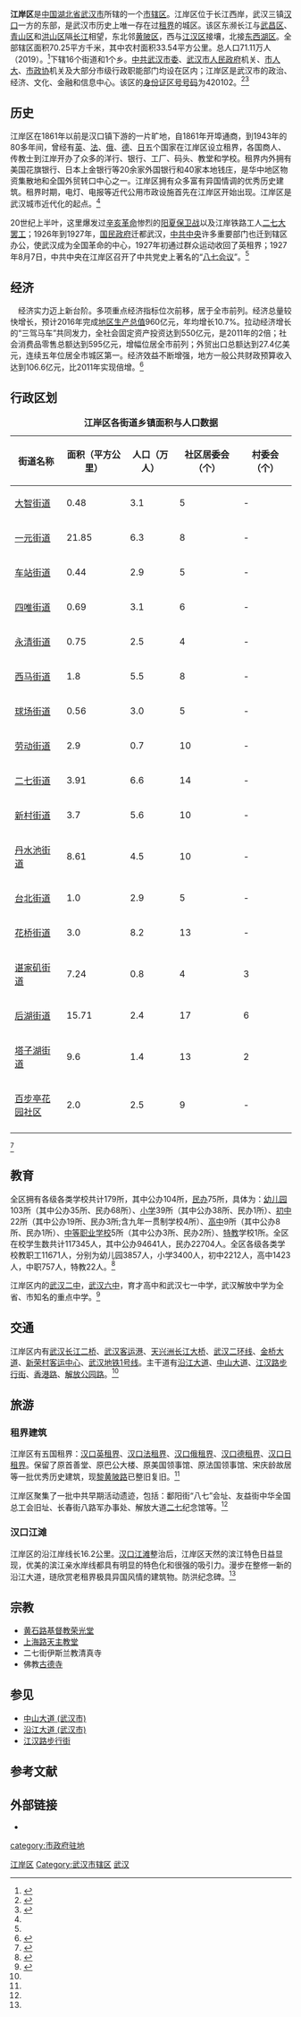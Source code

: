 {{Infobox China County
| county =江岸区
| Photo =江岸区解放公园一角.jpg
| Photoname=江岸区[[解放公园|解放公园]]一角
| state =湖北省武汉市
| map =
| map size =
| mapofstate=
| Pinyin =Jiāng'ànQū
| Belong =湖北省武汉市
| Types=[[市辖区|市辖区]]
| admincode = 420102
| founded =
| seat =武汉市江岸区[[六合路|六合路]]1号
| officerTitle=[[区长|区长]]<br />[[区委书记|区委书记]]
| officer=张忠军<br />[[王炜_(1964年)|王炜]]
| town=1
| subdistrict=16
| post code=
| phone code =27
| coordinate =
| area =70.25平方千米
| area land =
| area water =
| census yr =2019
| pop =71.11万
| density =
| web =www.jiangan.gov.cn
| web_title=武汉市江岸区人民政府
}}
'''江岸区'''是[[中国|中国]][[湖北省|湖北省]][[武汉市|武汉市]]所辖的一个[[市辖区|市辖区]]。江岸区位于长江西岸，武汉三镇[[汉口|汉口]]一方的东部，是武汉市历史上唯一存在过[[租界|租界]]的城区。该区东濒长江与[[武昌区|武昌区]]、[[青山区_(武汉市)|青山区]]和[[洪山区|洪山区]]隔[[长江|长江]]相望，东北邻[[黄陂区|黄陂区]]，西与[[江汉区|江汉区]]接壤，北接[[东西湖区|东西湖区]]。全部辖区面积70.25平方千米，其中农村面积33.54平方公里。总人口71.11万人（2019）。<ref>{{cite web|title=基本概况|url=http://www.jiangan.gov.cn/bmzl/qzfb/jbgk/|accessdate=2019-06-12|publisher=武汉市江岸区人民政府|archiveurl=https://web.archive.org/web/20190530105934/http://www.jiangan.gov.cn/bmzl/qzfb/jbgk/|archivedate=2019-05-30|dead-url=yes}}</ref>下辖16个街道和1个乡。[[中国共产党武汉市委员会|中共武汉市委]]、[[武汉市人民政府|武汉市人民政府]]机关、[[武汉市人民代表大会|市人大]]、[[中国人民政治协商会议武汉市委员会|市政协]]机关及大部分市级行政职能部门均设在区内；江岸区是武汉市的政治、经济、文化、金融和信息中心。该区的[[中华人民共和国居民身份证|身份证区号号码]]为420102。<ref name="湖北武汉江岸区">{{cite web|title=湖北武汉江岸区|url=http://www.cha086.com/id/420102|accessdate=2012-02-28|archiveurl=https://web.archive.org/web/20150603110504/http://www.cha086.com/id/420102|archivedate=2015-06-03|dead-url=yes}}</ref><ref name="基本概况">{{cite web|title=基本概况|url=http://www.jiangan.gov.cn/cms/publish/jarmzf/category/49/1200807261534010013.html|accessdate=2012-02-28|archive-date=2016-03-05|archive-url=https://web.archive.org/web/20160305115646/http://www.jiangan.gov.cn/cms/publish/jarmzf/category/49/1200807261534010013.html|dead-url=yes}}</ref>

==历史==
江岸区在1861年以前是汉口镇下游的一片旷地，自1861年开埠通商，到1943年的80多年间，曾经有[[汉口英租界|英]]、[[汉口法租界|法]]、[[汉口俄租界|俄]]、[[汉口德租界|德]]、[[汉口日租界|日]]五个国家在江岸区设立租界，各国商人、传教士到江岸开办了众多的洋行、银行、工厂、码头、教堂和学校。租界内外拥有美国花旗银行、日本上金银行等20余家外国银行和40家本地钱庄，是华中地区物资集散地和全国外贸转口中心之一。江岸区拥有众多富有异国情调的优秀历史建筑。租界时期，电灯、电报等近代公用市政设施首先在江岸区开始出现。江岸区是武汉城市近代化的起点。<ref name="基本概况" />

20世纪上半叶，这里爆发过[[辛亥革命|辛亥革命]]惨烈的[[武昌起义|阳夏保卫战]]以及江岸铁路工人[[二七大罢工|二七大罢工]]；1926年到1927年，[[国民政府|国民政府]]迁都武汉，[[中国共产党中央委员会|中共中央]]许多重要部门也迁到辖区办公，使武汉成为全国革命的中心，1927年初通过群众运动收回了英租界；1927年8月7日，中共中央在江岸区召开了中共党史上著名的“[[八七会议|八七会议]]”。<ref name="基本概况" />

==经济==
　经济实力迈上新台阶。多项重点经济指标位次前移，居于全市前列。经济总量较快增长，预计2016年完成[[地区生产总值|地区生产总值]]960亿元，年均增长10.7%。拉动经济增长的“三驾马车”共同发力，全社会固定资产投资达到550亿元，是2011年的2倍；社会消费品零售总额达到595亿元，增幅位居全市前列；外贸出口总额达到27.4亿美元，连续五年位居全市城区第一。经济效益不断增强，地方一般公共财政预算收入达到106.6亿元，比2011年实现倍增。<ref>{{cite web|title=经济概况|url=http://www.jiangan.gov.cn/jaxxw/jagk/jjgk/|accessdate=2019-06-14|publisher=武汉市江岸区人民政府|archiveurl=https://web.archive.org/web/20190530105633/http://www.jiangan.gov.cn/jaxxw/jagk/jjgk/|archivedate=2019-05-30|dead-url=yes}}</ref>

==行政区划==
{| border="1" class="wikitable sortable"
|+'''江岸区各街道乡镇面积与人口数据'''
|-
! 街道名称 || 面积（平方公里）|| 人口（万人）|| 社区居委会（个）||村委会（个）
|-
| [[大智街道|大智街道]] || 0.48 || 3.1 || 5 || -
|-
| [[一元街道|一元街道]] || 21.85 || 6.3 || 8 || -
|-
| [[车站街道_(武汉市)|车站街道]]|| 0.44 || 2.9 || 5 || -
|-
| [[四唯街道|四唯街道]] || 0.69 || 3.1 || 6 || -
|-
| [[永清街道|永清街道]] || 0.75 || 2.5 || 4 || -
|-
| [[西马街道_(武汉市)|西马街道]]|| 1.8 || 5.5 || 8 || -
|-
| [[球场街道|球场街道]] || 0.56 || 3.0 || 5 || -
|-
| [[劳动街道|劳动街道]] || 2.9 || 0.7 || 10 || -
|-
| [[二七街道|二七街道]] || 3.91 || 6.6 || 14 || -
|-
| [[新村街道_(武汉市)|新村街道]]|| 3.7 || 5.6 || 10 || -
|-
| [[丹水池街道|丹水池街道]] || 8.61 || 4.5 || 10 || -
|-
| [[台北街道|台北街道]] || 1.0 || 2.9 || 5 || -
|-
| [[花桥街道_(武汉市)|花桥街道]]|| 3.0 || 8.2 || 13 || -
|-
| [[谌家矶街道|谌家矶街道]] || 7.24 || 0.8 || 4 || 3
|-
| [[后湖街道|后湖街道]] || 15.71 || 2.4 || 17 || 6
|-
| [[塔子湖街道|塔子湖街道]] || 9.6 || 1.4 || 13 || 2
|-
| [[百步亭花园社区|百步亭花园社区]] || 2.0 || 2.5 || 9 || -
|-
|}<ref>{{cite web|title=江岸区|url=http://www.xzqh.org/html/list/2951.html|accessdate=2019-06-13|date=2014-07-10|publisher=行政区划网|archive-date=2020-08-25|archive-url=https://web.archive.org/web/20200825004320/http://www.xzqh.org/html/list/2951.html|dead-url=no}}</ref>

== 教育 ==
全区拥有各级各类学校共计179所，其中公办104所，[[民办|民办]]75所，具体为：[[幼儿园|幼儿园]]103所（其中公办35所、民办68所）、[[小学|小学]]39所（其中公办38所、民办1所）、[[初中|初中]]22所（其中公办19所、民办3所;含九年一贯制学校4所）、[[高中|高中]]9所（其中公办8所、民办1所）、[[中等职业学校|中等职业学校]]5所（其中公办3所、民办2所）、[[特殊教育|特教]]学校1所。全区在校学生数共计117345人，其中公办94641人，民办22704人。全区各级各类学校教职工11671人，分别为幼儿园3857人，小学3400人，初中2212人，高中1423人，中职757人，特教22人。<ref>{{cite web|title=教育概况|url=http://www.jiangan.gov.cn/bmzl/qjyj/jygk/|accessdate=2019-06-14|publisher=武汉市江岸区人民政府|archiveurl=https://web.archive.org/web/20190530105735/http://www.jiangan.gov.cn/bmzl/qjyj/jygk/|archivedate=2019-05-30|dead-url=yes}}</ref>  

江岸区内的[[武汉市第二中学|武汉二中]]，[[武汉市第六中学|武汉六中]]，育才高中和武汉七一中学，武汉解放中学为全省、市知名的重点中学。<ref name="教育概况">{{cite web|title=教育概况|url=http://www.jiangan.gov.cn/cms/publish/jarmzf/category/54/1200807261532450007.html|accessdate=2012-02-28|archive-date=2016-03-05|archive-url=https://web.archive.org/web/20160305150559/http://www.jiangan.gov.cn/cms/publish/jarmzf/category/54/1200807261532450007.html|dead-url=yes}}</ref>

==交通==
江岸区内有[[武汉长江二桥|武汉长江二桥]]、[[武汉客运港|武汉客运港]]、[[天兴洲长江大桥|天兴洲长江大桥]]、[[武汉二环线|武汉二环线]]、[[金桥大道|金桥大道]]、[[新荣村客运中心|新荣村客运中心]]、[[武汉地铁1号线|武汉地铁1号线]]。主干道有[[沿江大道_(武汉市)|沿江大道]]、[[中山大道_(武汉市)|中山大道]]、[[江汉路步行街|江汉路步行街]]、[[香港路_(武汉市)|香港路]]、[[解放公园路|解放公园路]]。<ref name="基本概况" />

==旅游==
===租界建筑===
江岸区有五国租界：[[汉口英租界|汉口英租界]]、[[汉口法租界|汉口法租界]]、[[汉口俄租界|汉口俄租界]]、[[汉口德租界|汉口德租界]]、[[汉口日租界|汉口日租界]]。保留了原首善堂、原巴公大楼、原美国领事馆、原法国领事馆、宋庆龄故居等一批优秀历史建筑，现[[黎黄陂路|黎黄陂路]]已整旧复旧。<ref name="基本概况" />

江岸区聚集了一批中共早期活动遗迹，包括：鄱阳街“八七”会址、友益街中华全国总工会旧址、长春街八路军办事处、解放大道[[二七大罢工|二七]]纪念馆等。<ref name="基本概况" />

===汉口江滩===
{{main|汉口江滩}}
江岸区的沿江岸线长16.2公里。[[汉口江滩|汉口江滩]]整治后，江岸区天然的滨江特色日益显现，优美的滨江亲水岸线都具有明显的特色化和很强的吸引力。漫步在整修一新的沿江大道，琏欣赏老租界极具异国风情的建筑物。防洪纪念碑。<ref name="基本概况" />

== 宗教 ==
*[[格非堂|黄石路基督教荣光堂]]
*[[上海路天主教堂|上海路天主教堂]]
*二七街伊斯兰教清真寺
*佛教[[古德寺|古德寺]]

==参见==
*[[中山大道_(武汉市)|中山大道 (武汉市)]]
*[[沿江大道_(武汉市)|沿江大道 (武汉市)]]
*[[江汉路步行街|江汉路步行街]]

== 参考文献 ==
{{reflist}}

== 外部链接 ==
* {{Official website|http://www.jiangan.gov.cn/|name=武汉市江岸区人民政府}}

{{江岸区行政区划}}
{{武汉市行政区划}}
{{湖北行政区划}}
{{汉口}}
{{武汉城市圈}}

[[Category:江岸区|]]
[[Category:武汉市辖区|Category:武汉市辖区]]
[[Category:湖北市辖区|武汉]]
[[category:市政府驻地|category:市政府驻地]]